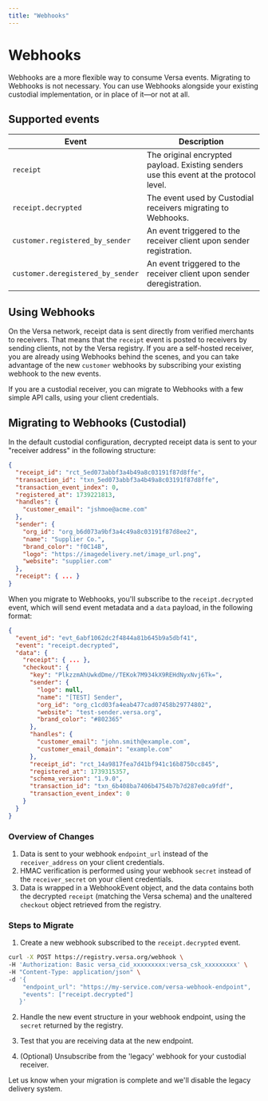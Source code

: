 ```yaml
---
title: "Webhooks"
---
```


# Webhooks

Webhooks are a more flexible way to consume Versa events.
Migrating to Webhooks is not necessary.
You can use Webhooks alongside your existing custodial implementation, or in place of it—or not at all.

## Supported events

| Event                             | Description                                                                             |
| --------------------------------- | --------------------------------------------------------------------------------------- |
| `receipt`                         | The original encrypted payload. Existing senders use this event at the protocol level.  |
| `receipt.decrypted`               | The event used by Custodial receivers migrating to Webhooks.                            |
| `customer.registered_by_sender`   | An event triggered to the receiver client upon sender registration.                     |
| `customer.deregistered_by_sender` | An event triggered to the receiver client upon sender deregistration.                   |

## Using Webhooks

On the Versa network, receipt data is sent directly from verified merchants to receivers.
That means that the `receipt` event is posted to receivers by sending clients, not by the Versa registry.
If you are a self-hosted receiver, you are already using Webhooks behind the scenes,
and you can take advantage of the new `customer` webhooks by subscribing your existing webhook to the new events.

If you are a custodial receiver, you can migrate to Webhooks with a few simple API calls, using your client credentials.

## Migrating to Webhooks (Custodial)

In the default custodial configuration, decrypted receipt data is sent to your "receiver address" in the following structure:

```json
{
  "receipt_id": "rct_5ed073abbf3a4b49a8c03191f87d8ffe",
  "transaction_id": "txn_5ed073abbf3a4b49a8c03191f87d8ffe",
  "transaction_event_index": 0,
  "registered_at": 1739221813,
  "handles": {
    "customer_email": "jshmoe@acme.com"
  },
  "sender": {
    "org_id": "org_b6d073a9bf3a4c49a8c03191f87d8ee2",
    "name": "Supplier Co.",
    "brand_color": "f0C14B",
    "logo": "https://imagedelivery.net/image_url.png",
    "website": "supplier.com"
  },
  "receipt": { ... }
}
```

When you migrate to Webhooks, you'll subscribe to the `receipt.decrypted` event, which will send event metadata and a `data` payload, in the following format:

```json
{
  "event_id": "evt_6abf1062dc2f4844a81b645b9a5dbf41",
  "event": "receipt.decrypted",
  "data": {
    "receipt": { ... },
    "checkout": {
      "key": "PlkzzmAhUwkdDme//TEKok7M934kX9REHdNyxNvj6Tk=",
      "sender": {
        "logo": null,
        "name": "[TEST] Sender",
        "org_id": "org_c1cd03fa4eab477cad07458b29774802",
        "website": "test-sender.versa.org",
        "brand_color": "#802365"
      },
      "handles": {
        "customer_email": "john.smith@example.com", 
        "customer_email_domain": "example.com"
      },
      "receipt_id": "rct_14a9817fea7d41bf941c16b8750cc845",
      "registered_at": 1739315357,
      "schema_version": "1.9.0",
      "transaction_id": "txn_6b408ba7406b4754b7b7d287e0ca9fdf",
      "transaction_event_index": 0
    }
  }
}
```

### Overview of Changes

1. Data is sent to your webhook `endpoint_url` instead of the `receiver_address` on your client credentials.
2. HMAC verification is performed using your webhook `secret` instead of the `receiver_secret` on your client credentials.
3. Data is wrapped in a WebhookEvent object, and the data contains both the decrypted `receipt` (matching the Versa schema) and the unaltered `checkout` object retrieved from the registry.

### Steps to Migrate

1. Create a new webhook subscribed to the `receipt.decrypted` event.

```bash
curl -X POST https://registry.versa.org/webhook \
-H 'Authorization: Basic versa_cid_xxxxxxxxx:versa_csk_xxxxxxxxx' \
-H "Content-Type: application/json" \
-d '{
    "endpoint_url": "https://my-service.com/versa-webhook-endpoint",
    "events": ["receipt.decrypted"]
   }'
```

2. Handle the new event structure in your webhook endpoint, using the `secret` returned by the registry.

3. Test that you are receiving data at the new endpoint.

4. (Optional) Unsubscribe from the 'legacy' webhook for your custodial receiver.

Let us know when your migration is complete and we'll disable the legacy delivery system.
